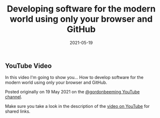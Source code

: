 ﻿---
title: 'Developing software for the modern world using only your browser and GitHub'
date: 2021-05-19
tags: ['YouTube Videos']
draft: false
summary: 'In this video I''m going to show you... How to develop software for the modern world using only your browser and GitHub.'
---


## YouTube Video

In this video I'm going to show you... How to develop software for the modern world using only your browser and GitHub.

Posted originally on 19 May 2021 on the [@gordonbeeming YouTube channel](https://www.youtube.com/@gordonbeeming).

Make sure you take a look in the description of the [video on YouTube](https://www.youtube.com/watch?v=-kJKxP0HOmQ) for shared links.

<YouTubeEmbed src="//www.youtube.com/embed/-kJKxP0HOmQ" width="480" height="270"  />

